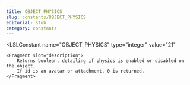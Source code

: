 ```yaml
---
title: OBJECT_PHYSICS
slug: constants/OBJECT_PHYSICS
editorial: stub
category: constants
---
```


<LSLConstant
	name="OBJECT_PHYSICS"
	type="integer"
	value="21"
>
	<Fragment slot="description">
		Returns boolean, detailing if physics is enabled or disabled on the object.
		If id is an avatar or attachment, 0 is returned.
	</Fragment>
</LSLConstant>
